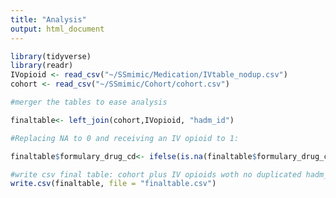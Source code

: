 ```yaml
---
title: "Analysis"
output: html_document
---
```


```r
library(tidyverse)
library(readr)
IVopioid <- read_csv("~/SSmimic/Medication/IVtable_nodup.csv")
cohort <- read_csv("~/SSmimic/Cohort/cohort.csv")

#merger the tables to ease analysis

finaltable<- left_join(cohort,IVopioid, "hadm_id")

#Replacing NA to 0 and receiving an IV opioid to 1:

finaltable$formulary_drug_cd<- ifelse(is.na(finaltable$formulary_drug_cd),0,1)

#write csv final table: cohort plus IV opioids woth no duplicated hadm_id's
write.csv(finaltable, file = "finaltable.csv")


```

